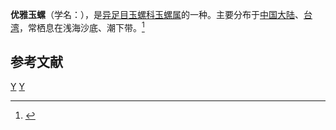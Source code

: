 {{Speciesbox 
| taxon = Natica excellens
| binomial_authority = (Azuma, 1961)
}}
'''优雅玉螺'''（学名：''{{lang|la|Natica excellens}}''），是[[异足目|异足目]][[玉螺科|玉螺科]][[玉螺属|玉螺属]]的一种。主要分布于[[中国大陆|中国大陆]]、[[台湾|台湾]]，常栖息在浅海沙底、潮下带。<ref>{{cite web|url=http://shell.sinica.edu.tw/chinese/shellbase_detail.php?science_no=659|title=国际贝库：优雅玉螺|publisher=台湾贝类资料库|accessdate=2009-08-11|archive-date=2016-03-04|archive-url=https://web.archive.org/web/20160304105103/http://shell.sinica.edu.tw/chinese/shellbase_detail.php?science_no=659|dead-url=no}}</ref>

== 参考文献 ==
{{reflist|2}}
{{taxonbar}}
[[Category:_1961年描述的动物|Y]]
[[Category:玉螺属|Y]]